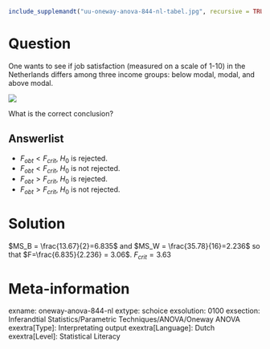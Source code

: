 ```r
include_supplemandt("uu-oneway-anova-844-nl-tabel.jpg", recursive = TRUE)
```

Question
========
One wants to see if job satisfaction (measured on a scale of 1-10) in the Netherlands differs among three income groups: below modal, modal, and above modal. 

![](uu-oneway-anova-844-nl-tabel.jpg)

What is the correct conclusion?

Answerlist
----------
* $F_{obt} < F_{crit}$, $H_{0}$ is rejected.
* $F_{obt} < F_{crit}$, $H_{0}$ is not rejected.
* $F_{obt} > F_{crit}$, $H_{0}$ is rejected.
* $F_{obt} > F_{crit}$, $H_{0}$ is not rejected.


Solution
========

$MS_B = \frac{13.67}{2}=6.835$ and $MS_W = \frac{35.78}{16}=2.236$ so that $F=\frac{6.835}{2.236} = 3.06$. 
$F_{crit} = 3.63$

Meta-information
================
exname: oneway-anova-844-nl
extype: schoice
exsolution: 0100
exsection: Inferandtial Statistics/Parametric Techniques/ANOVA/Oneway ANOVA
exextra[Type]: Interpretating output
exextra[Language]: Dutch
exextra[Level]: Statistical Literacy